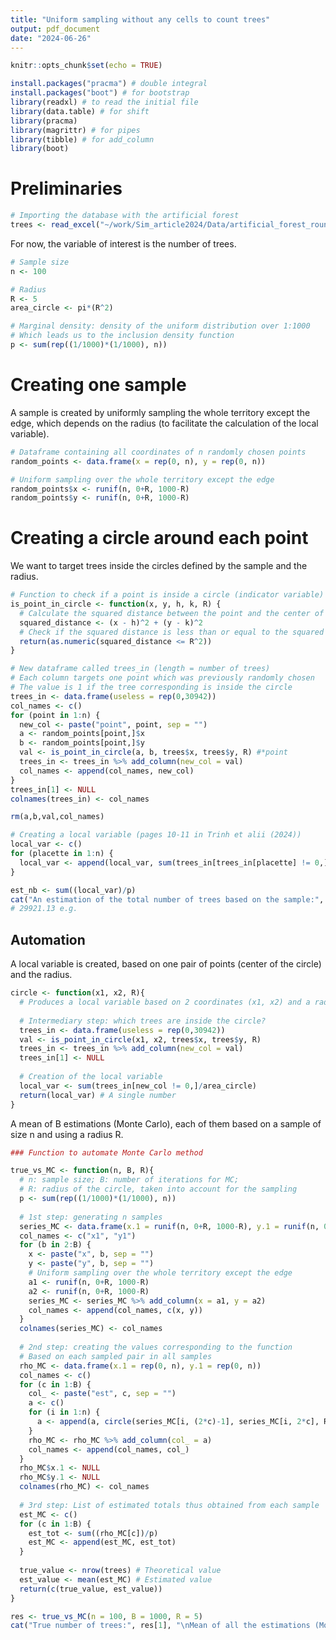 ```yaml
---
title: "Uniform sampling without any cells to count trees"
output: pdf_document
date: "2024-06-26"
---
```


```r
knitr::opts_chunk$set(echo = TRUE)
```

```r
install.packages("pracma") # double integral
install.packages("boot") # for bootstrap
library(readxl) # to read the initial file
library(data.table) # for shift
library(pracma)
library(magrittr) # for pipes
library(tibble) # for add_column
library(boot)
```

# Preliminaries

```r
# Importing the database with the artificial forest
trees <- read_excel("~/work/Sim_article2024/Data/artificial_forest_round.xls")
```

For now, the variable of interest is the number of trees.

```r
# Sample size
n <- 100
```

```r
# Radius
R <- 5
area_circle <- pi*(R^2)
```

```r
# Marginal density: density of the uniform distribution over 1:1000
# Which leads us to the inclusion density function
p <- sum(rep((1/1000)*(1/1000), n))
```

# Creating one sample

A sample is created by uniformly sampling the whole territory except the edge, which depends on the radius (to facilitate the calculation of the local variable).

```r
# Dataframe containing all coordinates of n randomly chosen points
random_points <- data.frame(x = rep(0, n), y = rep(0, n))
```

```r
# Uniform sampling over the whole territory except the edge
random_points$x <- runif(n, 0+R, 1000-R)
random_points$y <- runif(n, 0+R, 1000-R)
```

# Creating a circle around each point

We want to target trees inside the circles defined by the sample and the radius.

```r
# Function to check if a point is inside a circle (indicator variable)
is_point_in_circle <- function(x, y, h, k, R) {
  # Calculate the squared distance between the point and the center of the circle
  squared_distance <- (x - h)^2 + (y - k)^2
  # Check if the squared distance is less than or equal to the squared radius
  return(as.numeric(squared_distance <= R^2))
}
```

```r
# New dataframe called trees_in (length = number of trees)
# Each column targets one point which was previously randomly chosen
# The value is 1 if the tree corresponding is inside the circle
trees_in <- data.frame(useless = rep(0,30942))
col_names <- c()
for (point in 1:n) {
  new_col <- paste("point", point, sep = "")
  a <- random_points[point,]$x
  b <- random_points[point,]$y
  val <- is_point_in_circle(a, b, trees$x, trees$y, R) #*point
  trees_in <- trees_in %>% add_column(new_col = val)
  col_names <- append(col_names, new_col)
}
trees_in[1] <- NULL
colnames(trees_in) <- col_names
```

```r
rm(a,b,val,col_names)
```

```r
# Creating a local variable (pages 10-11 in Trinh et alii (2024))
local_var <- c()
for (placette in 1:n) {
  local_var <- append(local_var, sum(trees_in[trees_in[placette] != 0,]/area_circle))
}

est_nb <- sum((local_var)/p)
cat("An estimation of the total number of trees based on the sample:", est_nb)
# 29921.13 e.g.
```

## Automation

A local variable is created, based on one pair of points (center of the circle) and the radius.

```r
circle <- function(x1, x2, R){
  # Produces a local variable based on 2 coordinates (x1, x2) and a radius (R)
  
  # Intermediary step: which trees are inside the circle?
  trees_in <- data.frame(useless = rep(0,30942))
  val <- is_point_in_circle(x1, x2, trees$x, trees$y, R)
  trees_in <- trees_in %>% add_column(new_col = val)
  trees_in[1] <- NULL
  
  # Creation of the local variable
  local_var <- sum(trees_in[new_col != 0,]/area_circle)
  return(local_var) # A single number
}
```

A mean of B estimations (Monte Carlo), each of them based on a sample of size n and using a radius R.

```r
### Function to automate Monte Carlo method

true_vs_MC <- function(n, B, R){
  # n: sample size; B: number of iterations for MC;
  # R: radius of the circle, taken into account for the sampling
  p <- sum(rep((1/1000)*(1/1000), n))
  
  # 1st step: generating n samples
  series_MC <- data.frame(x.1 = runif(n, 0+R, 1000-R), y.1 = runif(n, 0+R, 1000-R))
  col_names <- c("x1", "y1")
  for (b in 2:B) {
    x <- paste("x", b, sep = "")
    y <- paste("y", b, sep = "")
    # Uniform sampling over the whole territory except the edge
    a1 <- runif(n, 0+R, 1000-R)
    a2 <- runif(n, 0+R, 1000-R)
    series_MC <- series_MC %>% add_column(x = a1, y = a2)
    col_names <- append(col_names, c(x, y))
  }
  colnames(series_MC) <- col_names
  
  # 2nd step: creating the values corresponding to the function
  # Based on each sampled pair in all samples
  rho_MC <- data.frame(x.1 = rep(0, n), y.1 = rep(0, n))
  col_names <- c()
  for (c in 1:B) {
    col_ <- paste("est", c, sep = "")
    a <- c()
    for (i in 1:n) {
      a <- append(a, circle(series_MC[i, (2*c)-1], series_MC[i, 2*c], R))
    }
    rho_MC <- rho_MC %>% add_column(col_ = a)
    col_names <- append(col_names, col_)
  }
  rho_MC$x.1 <- NULL
  rho_MC$y.1 <- NULL
  colnames(rho_MC) <- col_names
  
  # 3rd step: List of estimated totals thus obtained from each sample
  est_MC <- c()
  for (c in 1:B) {
    est_tot <- sum((rho_MC[c])/p)
    est_MC <- append(est_MC, est_tot)
  }
  
  true_value <- nrow(trees) # Theoretical value
  est_value <- mean(est_MC) # Estimated value
  return(c(true_value, est_value))
}
```

```r
res <- true_vs_MC(n = 100, B = 1000, R = 5)
cat("True number of trees:", res[1], "\nMean of all the estimations (Monte Carlo):", res[2])
```

